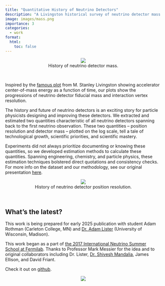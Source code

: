 ```yaml
---
title: "Quantitative History of Neutrino Detectors"
description: "A Livingston historical survey of neutrino detector mass and position resolution"
image: images/mass.png
importance: 3
categories: 
  - work
format: 
  html:
    toc: false
---
```


<center>
![](images/mass.png){}
<figcaption>History of neutrino detector mass.</figcaption>
</center>

<br>

Inspired by the [famous plot](https://www.symmetrymagazine.org/article/october-2009/deconstruction-livingston-plot)
 from M. Stanley Livingston showing accelerator center-of-mass energy as
a function of time, our plots show the progressions of neutrino detector
fiducial mass and interaction vertex resolution.

The history and future of neutrino detectors is an exciting story for particle
physicists designing and improving these detectors. We extracted and estimated
two quantities characteristic of all neutrino detectors spanning back to the
first neutrino observation. These two quantities – position resolution and
detector mass – plotted on the log scale, tell a tale of technological growth,
scientific priorities, and scientific mastery.

Experiments did not always prioritize documenting or knowing these quantities,
so we developed estimation methods to calculate these quantities. Spanning
engineering, chemistry, and particle physics, these estimation techniques
bolstered direct quotations and consistency checks. For more info on the
dataset and our methodology, see our original presentation
[here](https://indico.fnal.gov/event/13429/session/5/contribution/56/material/slides/0.pdf).

<center>
![](images/vertex_resolution.png){}
<figcaption>History of neutrino detector position resolution.</figcaption>
</center>

<br>

## What's the latest?

This work is being prepared for early 2025 publication with student Adam
Rothman (Carleton College, MN) and [Dr. Adam Lister](https://www.adam-lister.com/) (University of Wisconsin, Madison).

This work began as a part of [the 2017 International Neutrino Summer School at Fermilab](https://indico.fnal.gov/event/13429/overview). Thanks to Professor Mark Messier for
the idea and to original collaborators including Dr. Lister, [Dr. Shivesh Mandalia](https://shivesh.org/), James Ellison, and David Friant.

Check it out on [github](https://github.com/admlw/neutrinoDetectorsPlot).

<center>
![](images/adam.jpg){}
</center>
